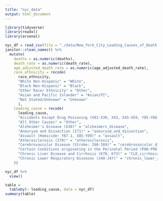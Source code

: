 ```yaml
---
title: "nyc_data"
output: html_document
---
```



```r
library(tidyverse)
library(readxl)
library(arsenal)
```


```r
nyc_df = read_csv(file = "./data/New_York_City_Leading_Causes_of_Death.csv") %>% 
janitor::clean_names() %>% 
  mutate(
    deaths = as.numeric(deaths),
    death_rate = as.numeric(death_rate),
    age_adjusted_death_rate = as.numeric(age_adjusted_death_rate),
    race_ethnicity = recode(
      race_ethnicity, 
      "White Non-Hispanic" = "White",
      "Black Non-Hispanic" = "Black",
      "Other Race/ Ethnicity" = "Other",
      "Asian and Pacific Islander" = "Asian/PI",
      "Not Stated/Unknown" = "Unknown"
      ),
    leading_cause = recode(
      leading_cause, 
      "Accidents Except Drug Posioning (V01-X39, X43, X45-X59, Y85-Y86)" = "accidents", 
      "All Other Causes" = "Other",
      "Alzheimer's Disease (G30)" = "alzheimers_disease",
      "Aneurysm and Dissection (I71)" = "aneurysm_and_dissection",
      "Assault (Homicide: Y87.1, X85-Y09)" = "assault",
      "Atherosclerosis (I70)" = "atherosclerosis",
      "Cerebrovascular Disease (Stroke: I60-I69)" = "cerebrovascular_disease",
      "Certain Conditions originating in the Perinatal Period (P00-P96)" = "perinatal",
      "Chronic Liver Disease and Cirrhosis (K70, K73)" = "CLD_cirrhosis",
      "Chronic Lower Respiratory Diseases (J40-J47)" = "chronic_lower_respiratory_diseases"
    )) 

nyc_df %>% 
  view()
```

```r
table = 
  tableby(~ leading_cause, data = nyc_df)
summary(table)
```

